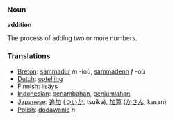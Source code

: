 === Noun ===
'''addition'''

The process of adding two or more numbers.

=== Translations ===
*[[Breton]]: [[sammadur]] ''m'' -ioù, [[sammadenn]] ''f'' -où
*[[Dutch]]: [[optelling]]
*[[Finnish]]: [[lisäys]]
*[[Indonesian]]: [[tambah|penambahan]], [[jumlah|penjumlahan]]
*[[Japanese]]: [[追加]] ([[ついか]], tsuika), [[加算]] ([[かさん]], kasan)
*[[Polish]]: [[dodawanie]] ''n''